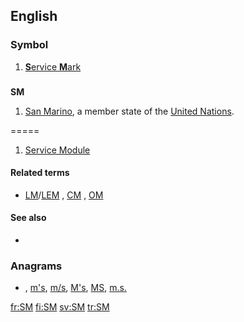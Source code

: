 {{also|Sm|.sm|sm}}

==English==
{{wikipedia}}

===Symbol===
{{infl|en|symbol}}

# [[service mark|'''S'''ervice '''M'''ark]]

==={{abbreviation}}===
'''SM'''

# [[San Marino]], a member state of the [[United Nations]].

==={{initialism}}==
{{en-noun}}

# {{US|space}} [[Service Module]]

====Related terms====
* {{sense|Service Module}} [[LM]]/[[LEM]] , [[CM]] , [[OM]]

====See also====
* {{sense|Service Module}} {{pedia|Service Module}}

===Anagrams===
* {{alphagram|[[Ms#English|Ms]]}} , [[m's#English|m's]], [[m/s#English|m/s]], [[M's#English|M's]], [[MS#English|MS]], [[m.s.#English|m.s.]]


[[fr:SM]]
[[fi:SM]]
[[sv:SM]]
[[tr:SM]]